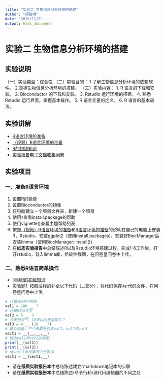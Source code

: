 ```yaml
---
title: "实验二 生物信息分析环境的搭建"
author: "郑骏明"
date: "2019/11/9"
output: html_document
---
```


# 实验二 生物信息分析环境的搭建

## 实验说明

（一）实验类型：综合性
（二）实验目的：
1.了解生物信息分析环境的依赖软件。
2.掌握生物信息分析环境的搭建。
（三）实验内容：
1. R 语言的下载和安装。
2. Bioconductor 的下载和安装。
3. Rstudio 运行环境的搭建。
4. 熟悉Rstudio 运行界面，掌握基本操作。
5. R 语言变量的定义。
6. R 语言的基本语法。

## 实验讲解

- [R语言环境的准备](../00_environment_preparation.md)
- [（视频）R语言环境的准备](https://www.bilibili.com/video/av71494308)
- [R的初级知识](../01_introduction.md)
- [实验报告电子文档收集问卷](https://www.wjx.cn/jq/50445059.aspx)

## 实验项目

### 一、准备R语言环境

1. 设置R的镜像
2. 设置Bioconductor的镜像
3. 在电脑建立一个项目文件夹，新建一个项目
4. 使用`?`查看install.package的帮助
5. 使用vignette()查看主题帮助列表
6. 按照[（视频）R语言环境的准备](https://www.bilibili.com/video/av71494308)和[R语言环境的准备](../00_environment_preparation.md)的说明在自己的电脑上安装R，Rstudio，安装ggplot2（使用install.packages)。安装好BiocManager后安装limma（使用BiocManager::install())
7. 在**纸质实验报告**中总结陈述R以及Rstudio环境搭建过程，完成1-6工作后，打开rstudio，载入limma库，给软件截图，在问卷星问卷中上传。

### 二、熟悉R语言简单操作

- 阅读[R的初级知识](../01_introduction.md)
- 实验题1. 按照注释的补全以下代码（__部分），将代码保存为r代码文件，在问卷星问卷中上传。

```r
# 计算100除7的商
val1 = 100 __ 7
# 计算5的3次方
val2 = 5 __ 3
# 今天是周三，10天以后是星期几？
val3 = 4 __ (10 __ 7)
# 建立向量，三个元素分别是val1，val2和val3
vect1 = __(__,__,__)
# 输出val1和val2的类型
print(__(val1))
print(__(val2))
# 给vect1添加第四个元素10
vect1 = __(vect1,__)
```

- 请在**纸质实验报告本**中总结陈述建立rmarkdown笔记本的步骤
- 请在**纸质实验报告本**中总结陈述r命令行和r源代码编辑器的不同之处
